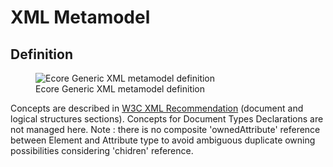 = XML Metamodel =

== Definition ==

[[Image:../../img/XML.ecorediag5.gif|frame|center|Ecore Generic XML metamodel definition]]

Concepts are described in [http://www.w3.org/TR/2008/REC-xml-20081126/ W3C XML Recommendation] (document and logical structures sections).
Concepts for Document Types Declarations are not managed here.
Note : there is no composite 'ownedAttribute' reference between Element and Attribute type to avoid ambiguous duplicate owning possibilities considering 'chidren' reference.